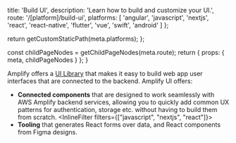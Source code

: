 
  title: 'Build UI',
  description: 'Learn how to build and customize your UI.',
  route: '/[platform]/build-ui',
  platforms: [
    'angular',
    'javascript',
    'nextjs',
    'react',
    'react-native',
    'flutter',
    'vue',
    'swift',
    'android'
  ]
};

  return getCustomStaticPath(meta.platforms);
};

  const childPageNodes = getChildPageNodes(meta.route);
  return {
    props: {
      meta,
      childPageNodes
    }
  };
}

Amplify offers a [UI Library](https://ui.docs.amplify.aws) that makes it easy to build web app user interfaces that are connected to the backend. Amplify UI offers:

* **Connected components** that are designed to work seamlessly with AWS Amplify backend services, allowing you to quickly add common UX patterns for authentication, storage etc. without having to build them from scratch.
<InlineFilter filters={["javascript", "nextjs", "react"]}>
* **Tooling** that generates React forms over data, and React components from Figma designs.
</InlineFilter>

<Overview childPageNodes={props.childPageNodes} />

